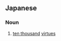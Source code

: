 ==Japanese==
{{ja-kanjitab|まん|ぜん|yomi=on}}

===Noun===
{{ja-noun|まんぜん}}

# [[ten thousand]] [[virtues]]